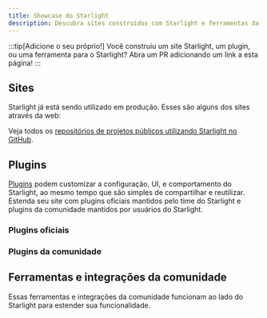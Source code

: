 ```yaml
---
title: Showcase do Starlight
description: Descubra sites construídos com Starlight e ferramentas da comunidade que estendem o Starlight!
---
```


:::tip[Adicione o seu próprio!]
Você construiu um site Starlight, um plugin, ou uma ferramenta para o Starlight?
Abra um PR adicionando um link a esta página!
:::

## Sites


Starlight já está sendo utilizado em produção. Esses são alguns dos sites através da web:

<ShowcaseSites />

Veja todos os [repositórios de projetos públicos utilizando Starlight no GitHub](https://github.com/withastro/starlight/network/dependents).

## Plugins

[Plugins](/pt-br/reference/plugins/) podem customizar a configuração, UI, e comportamento do Starlight, ao mesmo tempo que são simples de compartilhar e reutilizar.
Estenda seu site com plugins oficiais mantidos pelo time do Starlight e plugins da comunidade mantidos por usuários do Starlight.

### Plugins oficiais

<CardGrid>
	<LinkCard
		href="/pt-br/guides/site-search/#algolia-docsearch"
		title="Algolia DocSearch"
		description="Substitua o Pagefind, provedor de busca padrão, pelo Algolia DocSearch."
	/>
</CardGrid>

### Plugins da comunidade

<CardGrid>
	<LinkCard
		href="https://github.com/HiDeoo/starlight-links-validator"
		title="starlight-links-validator"
		description="Verifique se há links quebrados em suas páginas Starlight."
	/>
	<LinkCard
		href="https://github.com/HiDeoo/starlight-typedoc"
		title="starlight-typedoc"
		description="Gere páginas do Starlight a partir do TypeScript utilizando TypeDoc."
	/>
</CardGrid>

## Ferramentas e integrações da comunidade


Essas ferramentas e integrações da comunidade funcionam ao lado do Starlight para estender sua funcionalidade.

<CardGrid>
	<LinkCard
		href="https://www.feelback.dev/blog/new-astro-starlight-integration/"
		title="FeelBack"
		description="Adicione um sistema de feedback do usuário ao seu site."
	/>
	<LinkCard
		href="https://github.com/HiDeoo/starlight-blog"
		title="starlight-blog"
		description="Adicione um blog ao seu site de documentação."
	/>
	<LinkCard
		href="https://github.com/HiDeoo/starlight-openapi"
		title="starlight-openapi"
		description="Crie páginas de documentação a partir de especificações OpenAPI/Swagger."
	/>
</CardGrid>
